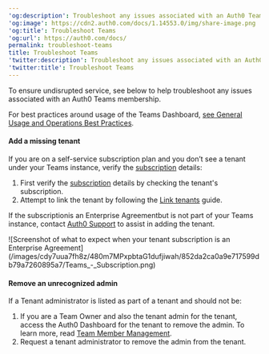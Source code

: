 ---
'og:description': Troubleshoot any issues associated with an Auth0 Teams membership.
'og:image': https://cdn2.auth0.com/docs/1.14553.0/img/share-image.png
'og:title': Troubleshoot Teams
'og:url': https://auth0.com/docs/
permalink: troubleshoot-teams
title: Troubleshoot Teams
'twitter:description': Troubleshoot any issues associated with an Auth0 Teams membership.
'twitter:title': Troubleshoot Teams
---
To ensure undisrupted service, see below to help troubleshoot any issues associated with an Auth0 Teams membership.

<Callout icon="file-lines" color="#0EA5E9" iconType="regular">

For best practices around usage of the Teams Dashboard, [see General Usage and Operations Best Practices](/docs/troubleshoot/general-usage-and-operations-best-practices).

</Callout>

#### Add a missing tenant

If you are on a self-service subscription plan and you don’t see a tenant under your Teams instance, verify the [subscription](/docs/troubleshoot/customer-support/manage-subscriptions) details:

1. First verify the [subscription](/docs/troubleshoot/customer-support/manage-subscriptions) details by checking the tenant's subscription.
2. Attempt to link the tenant by following the [Link tenants](/docs/get-started/auth0-teams/tenant-management) guide.

If the subscriptionis an Enterprise Agreementbut is not part of your Teams instance, contact [Auth0 Support](http://support.auth0.com) to assist in adding the tenant.

<Frame>![Screenshot of what to expect when your tenant subscription is an Enterprise Agreement](/images/cdy7uua7fh8z/480m7MPxpbtaG1dufjiwah/852da2ca0a9e717599db79a7260895a7/Teams_-_Subscription.png)</Frame>

#### Remove an unrecognized admin

If a Tenant administrator is listed as part of a tenant and should not be:

1. If you are a Team Owner and also the tenant admin for the tenant, access the Auth0 Dashboard for the tenant to remove the admin. To learn more, read [Team Member Management](/docs/get-started/auth0-teams/team-member-management).
2. Request a tenant administrator to remove the admin from the tenant.